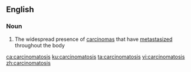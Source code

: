 ==English==

===Noun===
{{en-noun|carcinomatoses}}

# {{label|en|medicine}} The widespread presence of [[carcinoma]]s that have [[metastasize]]d throughout the body

[[ca:carcinomatosis]]
[[ku:carcinomatosis]]
[[ta:carcinomatosis]]
[[vi:carcinomatosis]]
[[zh:carcinomatosis]]